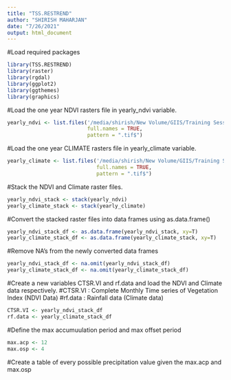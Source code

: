 ```yaml
---
title: "TSS.RESTREND"
author: "SHIRISH MAHARJAN"
date: "7/26/2021"
output: html_document
---
```


#Load required packages 

```r
library(TSS.RESTREND)
library(raster)
library(rgdal)
library(ggplot2)
library(ggthemes)
library(graphics)
```

#Load the one year NDVI rasters file in yearly_ndvi variable. 

```r
yearly_ndvi <- list.files('/media/shirish/New Volume/GIIS/Training Session/R/Ashweshwar Ji (GEEOUT)/Data/1 year data (NDVI and Climate)/NDVI',
                          full.names = TRUE,
                          pattern = ".tif$")
```

#Load the one year CLIMATE rasters file in yearly_climate variable. 

```r
yearly_climate <- list.files('/media/shirish/New Volume/GIIS/Training Session/R/Ashweshwar Ji (GEEOUT)/Data/1 year data (NDVI and Climate)/Tera Climate',
                             full.names = TRUE,
                             pattern = ".tif$")
```

#Stack the NDVI and Climate raster files.

```r
yearly_ndvi_stack <- stack(yearly_ndvi)
yearly_climate_stack <- stack(yearly_climate)
```

#Convert the stacked raster files into data frames using as.data.frame()

```r
yearly_ndvi_stack_df <- as.data.frame(yearly_ndvi_stack, xy=T)
yearly_climate_stack_df <- as.data.frame(yearly_climate_stack, xy=T)
```

#Remove NA's from the newly converted data frames 

```r
yearly_ndvi_stack_df <- na.omit(yearly_ndvi_stack_df)
yearly_climate_stack_df <- na.omit(yearly_climate_stack_df)
```

#Create a new variables CTSR.VI and rf.data and load the NDVI and Climate data respectively.
#CTSR.VI : Complete Monthly Time series of Vegetation Index (NDVI Data)
#rf.data : Rainfall data (Climate data)

```r
CTSR.VI <- yearly_ndvi_stack_df
rf.data <- yearly_climate_stack_df
```

#Define the max accumuulation period and max offset period

```r
max.acp <- 12
max.osp <- 4 
```

#Create a table of every possible precipitation value given the max.acp and max.osp